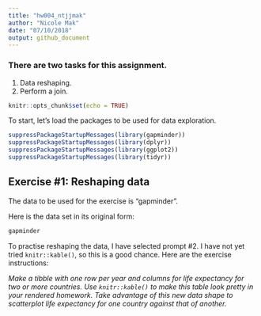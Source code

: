 ```yaml
---
title: "hw004_ntjjmak"
author: "Nicole Mak"
date: "07/10/2018"
output: github_document
---
```


### There are two tasks for this assignment.

1. Data reshaping.
2. Perform a join.

```r
knitr::opts_chunk$set(echo = TRUE)
```


To start, let's load the packages to be used for data exploration.

```r
suppressPackageStartupMessages(library(gapminder))
suppressPackageStartupMessages(library(dplyr))
suppressPackageStartupMessages(library(ggplot2))
suppressPackageStartupMessages(library(tidyr))
```

## Exercise #1: Reshaping data

The data to be used for the exercise is "gapminder".

Here is the data set in its original form:

```r
gapminder
```



To practise reshaping the data, I have selected prompt #2. I have not yet tried `knitr::kable()`, so this is a good chance. Here are the exercise instructions: 

*Make a tibble with one row per year and columns for life expectancy for two or more countries. Use `knitr::kable()` to make this table look pretty in your rendered homework. Take advantage of this new data shape to scatterplot life expectancy for one country against that of another.*
